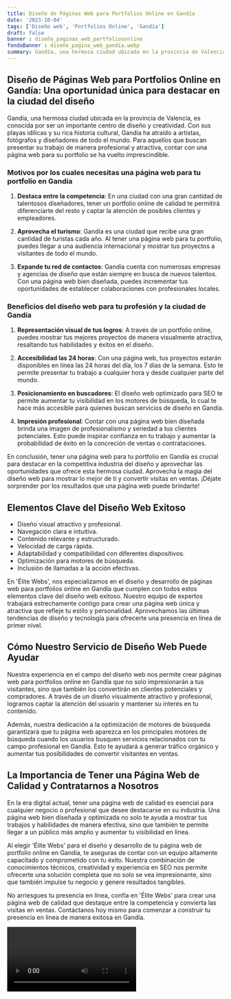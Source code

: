 ```yaml
---
title: Diseño de Páginas Web para Portfolios Online en Gandía
date: '2023-10-04'
tags: ['Diseño web', 'Portfolios Online', 'Gandía']
draft: false
banner : diseño_paginas_web_portfoliosonline
fondoBanner : diseño_pagina_web_gandía.webp
summary: Gandía, una hermosa ciudad ubicada en la provincia de Valencia, es conocida por ser un importante centro de diseño y creatividad. Con sus playas idílicas y su rica historia cultural, Gandía ha atraído a artistas, fotógrafos y diseñadores de todo el mundo. Para aquellos que buscan presentar su trabajo de manera profesional y atractiva, contar con una página web para su portfolio se ha vuelto imprescindible.
---
```


## Diseño de Páginas Web para Portfolios Online en Gandía: Una oportunidad única para destacar en la ciudad del diseño

Gandía, una hermosa ciudad ubicada en la provincia de Valencia, es conocida por ser un importante centro de diseño y creatividad. Con sus playas idílicas y su rica historia cultural, Gandía ha atraído a artistas, fotógrafos y diseñadores de todo el mundo. Para aquellos que buscan presentar su trabajo de manera profesional y atractiva, contar con una página web para su portfolio se ha vuelto imprescindible.

### Motivos por los cuales necesitas una página web para tu portfolio en Gandía

1. **Destaca entre la competencia**: En una ciudad con una gran cantidad de talentosos diseñadores, tener un portfolio online de calidad te permitirá diferenciarte del resto y captar la atención de posibles clientes y empleadores.

2. **Aprovecha el turismo**: Gandía es una ciudad que recibe una gran cantidad de turistas cada año. Al tener una página web para tu portfolio, puedes llegar a una audiencia internacional y mostrar tus proyectos a visitantes de todo el mundo.

3. **Expande tu red de contactos**: Gandía cuenta con numerosas empresas y agencias de diseño que están siempre en busca de nuevos talentos. Con una página web bien diseñada, puedes incrementar tus oportunidades de establecer colaboraciones con profesionales locales.

### Beneficios del diseño web para tu profesión y la ciudad de Gandía

1. **Representación visual de tus logros**: A través de un portfolio online, puedes mostrar tus mejores proyectos de manera visualmente atractiva, resaltando tus habilidades y éxitos en el diseño.

2. **Accesibilidad las 24 horas**: Con una página web, tus proyectos estarán disponibles en línea las 24 horas del día, los 7 días de la semana. Esto te permite presentar tu trabajo a cualquier hora y desde cualquier parte del mundo.

3. **Posicionamiento en buscadores**: El diseño web optimizado para SEO te permite aumentar tu visibilidad en los motores de búsqueda, lo cual te hace más accesible para quienes buscan servicios de diseño en Gandía.

4. **Impresión profesional**: Contar con una página web bien diseñada brinda una imagen de profesionalismo y seriedad a tus clientes potenciales. Esto puede inspirar confianza en tu trabajo y aumentar la probabilidad de éxito en la concreción de ventas o contrataciones.

En conclusión, tener una página web para tu portfolio en Gandía es crucial para destacar en la competitiva industria del diseño y aprovechar las oportunidades que ofrece esta hermosa ciudad. Aprovecha la magia del diseño web para mostrar lo mejor de ti y convertir visitas en ventas. ¡Déjate sorprender por los resultados que una página web puede brindarte!

<GifSeo />

<Cta />

## Elementos Clave del Diseño Web Exitoso

- Diseño visual atractivo y profesional.
- Navegación clara e intuitiva.
- Contenido relevante y estructurado.
- Velocidad de carga rápida.
- Adaptabilidad y compatibilidad con diferentes dispositivos.
- Optimización para motores de búsqueda.
- Inclusión de llamadas a la acción efectivas.

En 'Élite Webs', nos especializamos en el diseño y desarrollo de páginas web para portfolios online en Gandía que cumplen con todos estos elementos clave del diseño web exitoso. Nuestro equipo de expertos trabajará estrechamente contigo para crear una página web única y atractiva que refleje tu estilo y personalidad. Aprovechamos las últimas tendencias de diseño y tecnología para ofrecerte una presencia en línea de primer nivel.

## Cómo Nuestro Servicio de Diseño Web Puede Ayudar

Nuestra experiencia en el campo del diseño web nos permite crear páginas web para portfolios online en Gandía que no solo impresionarán a tus visitantes, sino que también los convertirán en clientes potenciales y compradores. A través de un diseño visualmente atractivo y profesional, logramos captar la atención del usuario y mantener su interés en tu contenido.

Además, nuestra dedicación a la optimización de motores de búsqueda garantizará que tu página web aparezca en los principales motores de búsqueda cuando los usuarios busquen servicios relacionados con tu campo profesional en Gandía. Esto te ayudará a generar tráfico orgánico y aumentar tus posibilidades de convertir visitantes en ventas.

## La Importancia de Tener una Página Web de Calidad y Contratarnos a Nosotros

En la era digital actual, tener una página web de calidad es esencial para cualquier negocio o profesional que desee destacarse en su industria. Una página web bien diseñada y optimizada no solo te ayuda a mostrar tus trabajos y habilidades de manera efectiva, sino que también te permite llegar a un público más amplio y aumentar tu visibilidad en línea.

Al elegir 'Élite Webs' para el diseño y desarrollo de tu página web de portfolio online en Gandía, te aseguras de contar con un equipo altamente capacitado y comprometido con tu éxito. Nuestra combinación de conocimientos técnicos, creatividad y experiencia en SEO nos permite ofrecerte una solución completa que no solo se vea impresionante, sino que también impulse tu negocio y genere resultados tangibles.

No arriesgues tu presencia en línea, confía en 'Élite Webs' para crear una página web de calidad que destaque entre la competencia y convierta las visitas en ventas. Contáctanos hoy mismo para comenzar a construir tu presencia en línea de manera exitosa en Gandía.

<Video />

<CtaBot job='Portfolios Online' city='Gandía'/>

<Gmaps query='Gandía+españa+maps' />
